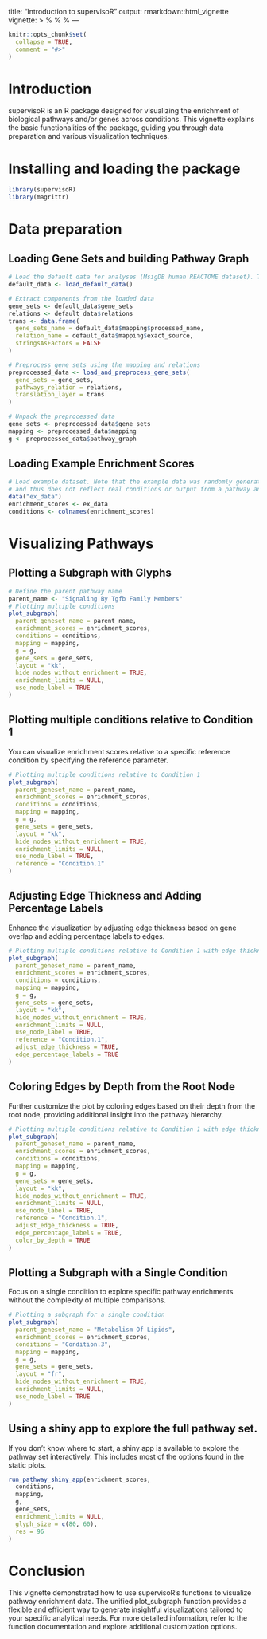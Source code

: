 
title: "Introduction to supervisoR"
output: rmarkdown::html_vignette
vignette: >
  %\VignetteIndexEntry{Introduction}
  %\VignetteEngine{knitr::rmarkdown}
  %\VignetteEncoding{UTF-8}
---

```{r, include = FALSE}
knitr::opts_chunk$set(
  collapse = TRUE,
  comment = "#>"
)
```

# Introduction

supervisoR is an R package designed for visualizing the enrichment of biological pathways and/or genes across conditions. This vignette explains the basic functionalities of the package, guiding you through data preparation and various visualization techniques.

# Installing and loading the package

```{r setup}
library(supervisoR)
library(magrittr)
```

# Data preparation
## Loading Gene Sets and building Pathway Graph
```{r}
# Load the default data for analyses (MsigDB human REACTOME dataset). This data is already preprocessed.
default_data <- load_default_data()

# Extract components from the loaded data
gene_sets <- default_data$gene_sets
relations <- default_data$relations
trans <- data.frame(
  gene_sets_name = default_data$mapping$processed_name,
  relation_name = default_data$mapping$exact_source,
  stringsAsFactors = FALSE
)

# Preprocess gene sets using the mapping and relations
preprocessed_data <- load_and_preprocess_gene_sets(
  gene_sets = gene_sets,
  pathways_relation = relations,
  translation_layer = trans
)

# Unpack the preprocessed data
gene_sets <- preprocessed_data$gene_sets
mapping <- preprocessed_data$mapping
g <- preprocessed_data$pathway_graph
```

## Loading Example Enrichment Scores
```{r}
# Load example dataset. Note that the example data was randomly generated using rnorm(length(gene_sets), sd = 0.25)
# and thus does not reflect real conditions or output from a pathway analysis.
data("ex_data")
enrichment_scores <- ex_data
conditions <- colnames(enrichment_scores)
```

# Visualizing Pathways
## Plotting a Subgraph with Glyphs
```{r}
# Define the parent pathway name
parent_name <- "Signaling By Tgfb Family Members"
# Plotting multiple conditions
plot_subgraph(
  parent_geneset_name = parent_name,
  enrichment_scores = enrichment_scores,
  conditions = conditions,
  mapping = mapping,
  g = g,
  gene_sets = gene_sets,
  layout = "kk",
  hide_nodes_without_enrichment = TRUE,
  enrichment_limits = NULL,
  use_node_label = TRUE
)
```

## Plotting multiple conditions relative to Condition 1
You can visualize enrichment scores relative to a specific reference condition by specifying the reference parameter.
```{r}
# Plotting multiple conditions relative to Condition 1
plot_subgraph(
  parent_geneset_name = parent_name,
  enrichment_scores = enrichment_scores,
  conditions = conditions,
  mapping = mapping,
  g = g,
  gene_sets = gene_sets,
  layout = "kk",
  hide_nodes_without_enrichment = TRUE,
  enrichment_limits = NULL,
  use_node_label = TRUE,
  reference = "Condition.1"
)
```

## Adjusting Edge Thickness and Adding Percentage Labels
Enhance the visualization by adjusting edge thickness based on gene overlap and adding percentage labels to edges.
```{r}
# Plotting multiple conditions relative to Condition 1 with edge thickness and labels
plot_subgraph(
  parent_geneset_name = parent_name,
  enrichment_scores = enrichment_scores,
  conditions = conditions,
  mapping = mapping,
  g = g,
  gene_sets = gene_sets,
  layout = "kk",
  hide_nodes_without_enrichment = TRUE,
  enrichment_limits = NULL,
  use_node_label = TRUE,
  reference = "Condition.1",
  adjust_edge_thickness = TRUE,
  edge_percentage_labels = TRUE
)
```

## Coloring Edges by Depth from the Root Node
Further customize the plot by coloring edges based on their depth from the root node, providing additional insight into the pathway hierarchy.

```{r}
# Plotting multiple conditions relative to Condition 1 with edge thickness, labels, and color by depth
plot_subgraph(
  parent_geneset_name = parent_name,
  enrichment_scores = enrichment_scores,
  conditions = conditions,
  mapping = mapping,
  g = g,
  gene_sets = gene_sets,
  layout = "kk",
  hide_nodes_without_enrichment = TRUE,
  enrichment_limits = NULL,
  use_node_label = TRUE,
  reference = "Condition.1",
  adjust_edge_thickness = TRUE,
  edge_percentage_labels = TRUE,
  color_by_depth = TRUE
)
```
## Plotting a Subgraph with a Single Condition
Focus on a single condition to explore specific pathway enrichments without the complexity of multiple comparisons.

```{r}
# Plotting a subgraph for a single condition
plot_subgraph(
  parent_geneset_name = "Metabolism Of Lipids",
  enrichment_scores = enrichment_scores,
  conditions = "Condition.3",
  mapping = mapping,
  g = g,
  gene_sets = gene_sets,
  layout = "fr",
  hide_nodes_without_enrichment = TRUE,
  enrichment_limits = NULL,
  use_node_label = TRUE
)
```

## Using a shiny app to explore the full pathway set. 
If you don't know where to start, a shiny app is available to explore the pathway set interactively. This includes most of the options found in the static plots.
```{r}
run_pathway_shiny_app(enrichment_scores,
  conditions,
  mapping,
  g,
  gene_sets,
  enrichment_limits = NULL,
  glyph_size = c(80, 60),
  res = 96
)
```
# Conclusion
This vignette demonstrated how to use supervisoR's functions to visualize pathway enrichment data. The unified plot_subgraph function provides a flexible and efficient way to generate insightful visualizations tailored to your specific analytical needs. For more detailed information, refer to the function documentation and explore additional customization options.
